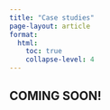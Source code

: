 ```yaml
---
title: "Case studies"
page-layout: article
format:
  html:
    toc: true
    collapse-level: 4
---
```


::: {.callout-warning}
## COMING SOON!
:::